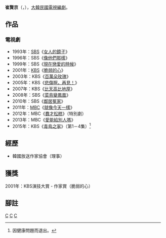 {{BLP unsourced|time=2021-05-17T01:10:05+00:00}}
{{藝人
| 姓名     = 崔賢京
| 類型     = 編劇
| 圖片     = 
| 圖片尺寸 = 
| 圖片簡介 = 
| 原名     = 
| 外文名   = {{lang|ko|최현경}}
| 外文     = ko
| 羅馬拼音 = 
| 英文名   = 
| 綽號     = 
| 其他藝名 = 
| 國籍     = {{ROK}}
| 民族     = 
| 籍貫     = 
| 出生日期 = {{birth_date_and_age|1961|3|12}}
| 出生地點 = {{KOR}}[[慶尚南道|慶尚南道]]
| 職業     = [[編劇|編劇]]、[[作家|作家]]
| 語言     = [[韓语|韓语]]
| 教育程度 = 
| 出身地   = 
| 出道作   = 
| 出道日期 = 2001年
| 代表作   = 
| 活躍年代 = 
| 經紀公司 = iWillmedia
}}

'''崔賢京'''（{{lang-ko|'''최현경'''}}，{{bd|1961年|3月12日}}），[[大韓民國|大韓民國]][[電視劇|電視]][[編劇|編劇]]。

== 作品 ==
=== 電視劇 ===
*1993年：[[SBS_(韓國)|SBS]]《[[女人的鏡子|女人的鏡子]]》
*1996年：SBS《[[像他們那樣|像他們那樣]]》
*1999年：SBS《[[現在戀愛的時候|現在戀愛的時候]]》
*2001年：[[韓國放送公社|KBS]]《[[脆弱的心|脆弱的心]]》
*2003年：KBS《[[百萬朵玫瑰|百萬朵玫瑰]]》
*2005年：KBS《[[悲傷啊，再見！|悲傷啊，再見！]]》
*2007年：KBS《[[比天高比地厚|比天高比地厚]]》
*2008年：SBS《[[菜鳥變鳳凰|菜鳥變鳳凰]]》
*2010年：SBS《[[鄰居冤家|鄰居冤家]]》
*2011年：[[文化廣播_(韓國)|MBC]]《[[就像今天一樣|就像今天一樣]]》
*2012年：MBC《[[蠢才松糕|蠢才松糕]]》（特別劇）
*2013年：MBC《[[愛能給別人嗎|愛能給別人嗎]]》
*2015年：KBS《[[青鳥之家|青鳥之家]]》（第1－4集）<ref>因健康問題而退出。</ref>

== 經歷 ==
*韓國放送作家協會（理事）
== 獲獎 ==
2001年：KBS演技大賞 - 作家賞（脆弱的心）

== 腳註 ==
{{reflist}}

[[Category:韓國編劇|C]]
[[Category:韓國女性作家|C]]
[[Category:崔姓|C]]